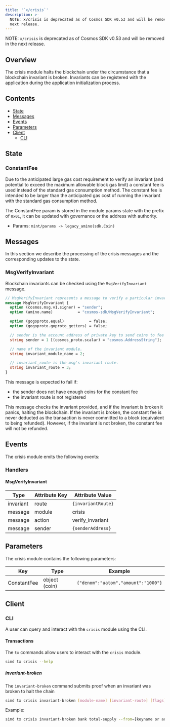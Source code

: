 ```yaml
---
title: '`x/crisis`'
description: >-
  NOTE: x/crisis is deprecated as of Cosmos SDK v0.53 and will be removed in the
  next release.
---
```


NOTE: `x/crisis` is deprecated as of Cosmos SDK v0.53 and will be removed in the next release.

## Overview

The crisis module halts the blockchain under the circumstance that a blockchain
invariant is broken. Invariants can be registered with the application during the
application initialization process.

## Contents

* [State](#state)
* [Messages](#messages)
* [Events](#events)
* [Parameters](#parameters)
* [Client](#client)
  * [CLI](#cli)

## State

### ConstantFee

Due to the anticipated large gas cost requirement to verify an invariant (and
potential to exceed the maximum allowable block gas limit) a constant fee is
used instead of the standard gas consumption method. The constant fee is
intended to be larger than the anticipated gas cost of running the invariant
with the standard gas consumption method.

The ConstantFee param is stored in the module params state with the prefix of `0x01`,
it can be updated with governance or the address with authority.

* Params: `mint/params -> legacy_amino(sdk.Coin)`

## Messages

In this section we describe the processing of the crisis messages and the
corresponding updates to the state.

### MsgVerifyInvariant

Blockchain invariants can be checked using the `MsgVerifyInvariant` message.

```protobuf
// MsgVerifyInvariant represents a message to verify a particular invariance.
message MsgVerifyInvariant {
  option (cosmos.msg.v1.signer) = "sender";
  option (amino.name)           = "cosmos-sdk/MsgVerifyInvariant";

  option (gogoproto.equal)           = false;
  option (gogoproto.goproto_getters) = false;

  // sender is the account address of private key to send coins to fee collector account.
  string sender = 1 [(cosmos_proto.scalar) = "cosmos.AddressString"];

  // name of the invariant module.
  string invariant_module_name = 2;

  // invariant_route is the msg's invariant route.
  string invariant_route = 3;
}
```

This message is expected to fail if:

* the sender does not have enough coins for the constant fee
* the invariant route is not registered

This message checks the invariant provided, and if the invariant is broken it
panics, halting the blockchain. If the invariant is broken, the constant fee is
never deducted as the transaction is never committed to a block (equivalent to
being refunded). However, if the invariant is not broken, the constant fee will
not be refunded.

## Events

The crisis module emits the following events:

### Handlers

#### MsgVerifyInvariant

| Type      | Attribute Key | Attribute Value   |
| --------- | ------------- | ----------------- |
| invariant | route         | `{invariantRoute}`  |
| message   | module        | crisis            |
| message   | action        | verify\_invariant |
| message   | sender        | `{senderAddress}`   |

## Parameters

The crisis module contains the following parameters:

| Key         | Type          | Example                           |
| ----------- | ------------- | --------------------------------- |
| ConstantFee | object (coin) | `{"denom":"uatom","amount":"1000"}` |

## Client

### CLI

A user can query and interact with the `crisis` module using the CLI.

#### Transactions

The `tx` commands allow users to interact with the `crisis` module.

```bash
simd tx crisis --help
```

##### invariant-broken

The `invariant-broken` command submits proof when an invariant was broken to halt the chain

```bash
simd tx crisis invariant-broken [module-name] [invariant-route] [flags]
```

Example:

```bash
simd tx crisis invariant-broken bank total-supply --from=[keyname or address]
```
